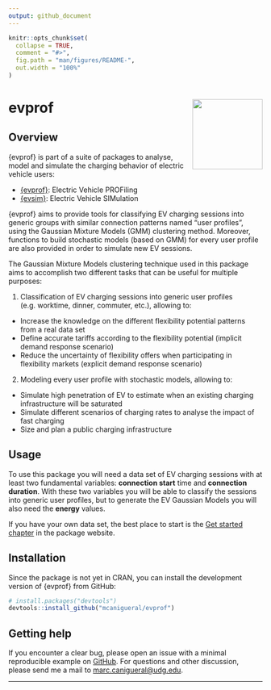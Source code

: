```yaml
---
output: github_document
---
```


<!-- README.md is generated from README.Rmd. Please edit that file -->

```r
knitr::opts_chunk$set(
  collapse = TRUE,
  comment = "#>",
  fig.path = "man/figures/README-",
  out.width = "100%"
)
```

# evprof <a href='https://mcanigueral.github.io/evprof/'><img src='man/figures/logo.png' align="right" height="139" /></a>

<!-- badges: start -->
<!-- [![CRAN status](https://www.r-pkg.org/badges/version/dplyr)](https://cran.r-project.org/package=dplyr) -->
<!-- [![R-CMD-check](https://github.com/tidyverse/dplyr/actions/workflows/R-CMD-check.yaml/badge.svg)](https://github.com/tidyverse/dplyr/actions/workflows/R-CMD-check.yaml) -->
<!-- [![Codecov test coverage](https://codecov.io/gh/tidyverse/dplyr/branch/main/graph/badge.svg)](https://app.codecov.io/gh/tidyverse/dplyr?branch=main) -->
<!-- badges: end -->

## Overview

{evprof} is part of a suite of packages to analyse, model and simulate the charging behavior of electric vehicle users:

* [{evprof}](https://mcanigueral.github.io/evprof/): Electric Vehicle PROFiling
* [{evsim}](https://mcanigueral.github.io/evsim/): Electric Vehicle SIMulation

{evprof} aims to provide tools for classifying EV charging sessions into generic groups with similar connection patterns named "user profiles", using the Gaussian Mixture Models (GMM) clustering method. Moreover, functions to build stochastic models (based on GMM) for every user profile are also provided in order to simulate new EV sessions.

The Gaussian Mixture Models clustering technique used in this package aims to accomplish two different tasks that can be useful for multiple purposes:

1. Classification of EV charging sessions into generic user profiles (e.g. worktime, dinner, commuter, etc.), allowing to:
  * Increase the knowledge on the different flexibility potential patterns from a real data set
  * Define accurate tariffs according to the flexibility potential (implicit demand response scenario)
  * Reduce the uncertainty of flexibility offers when participating in flexibility markets (explicit demand response scenario)
2. Modeling every user profile with stochastic models, allowing to:
  * Simulate high penetration of EV to estimate when an existing charging infrastructure will be saturated
  * Simulate different scenarios of charging rates to analyse the impact of fast charging
  * Size and plan a public charging infrastructure


## Usage

To use this package you will need a data set of EV charging sessions with at least two fundamental variables: **connection start** time and **connection duration**. 
With these two variables you will be able to classify the sessions into generic user profiles, but to generate the EV Gaussian Models you will also need the **energy** values.

If you have your own data set, the best place to start is the [Get started chapter](https://mcanigueral.github.io/evprof/articles/evprof.html) in the package website. 


## Installation

Since the package is not yet in CRAN, you can install the development version of {evprof} from GitHub:

```r
# install.packages("devtools")
devtools::install_github("mcanigueral/evprof")
```


## Getting help

If you encounter a clear bug, please open an issue with a minimal reproducible example on [GitHub](https://github.com/mcanigueral/evprof/issues). For questions and other discussion, please send me a mail to [marc.canigueral@udg.edu](mailto:marc.canigueral@udg.edu).

---
